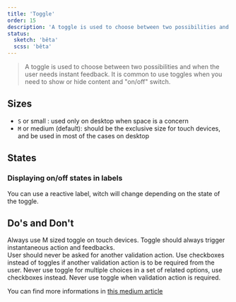 ```yaml
---
title: 'Toggle'
order: 15
description: 'A toggle is used to choose between two possibilities and when the user needs instant feedback. It is common to use toggles when you need to show or hide content and "on/off" switch'
status:
  sketch: 'bêta'
  scss: 'bêta'
---
```


> A toggle is used to choose between two possibilities and when the user needs instant feedback. It is common to use toggles when you need to show or hide content and "on/off" switch.

## Sizes

- `S` or small : used only on desktop when space is a concern
- `M` or medium (default): should be the exclusive size for touch devices, and be used in most of the cases on desktop

<Preview path="ToggleSizes" nude />

## States

<Preview path="ToggleStates" nude />

### Displaying on/off states in labels

You can use a reactive label, witch will change depending on the state of the toggle.

<Preview path="ToggleStatesLabel" nude />

## Do's and Don't

<HintItem>Always use M sized toggle on touch devices.</HintItem>
<HintItem>
  Toggle should always trigger instantaneous action and feedbacks.
  <br />
  User should never be asked for another validation action.
</HintItem>
<HintItem>
  Use checkboxes instead of toggles if another validation action is to be
  required from the user.
</HintItem>
<HintItem dont>
  Never use toggle for multiple choices in a set of related options, use
  checkboxes instead.
</HintItem>
<HintItem dont>Never use toggle when validation action is required.</HintItem>

You can find more informations in [this medium article](https://uxplanet.org/checkbox-vs-toggle-switch-7fc6e83f10b8)
